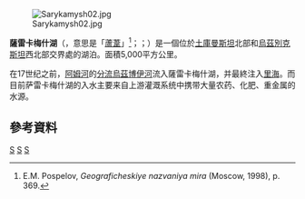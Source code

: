 {{Coord|42.1386843|57.3536955|source:GoogleMaps|display=title}}
[[File:Sarykamysh02.jpg|right]]

'''薩雷卡梅什湖'''（{{lang-tk|Sarygamyş köli}}，意思是「[[蘆葦|蘆葦]]」<ref>E.M. Pospelov, ''Geograficheskiye nazvaniya mira'' (Moscow, 1998), p. 369.</ref>；{{Lang-uz|Sariqamish ko‘li}}；{{Lang-ru|Сарыкамы́шское озеро}}）是一個位於[[土庫曼斯坦|土庫曼斯坦]]北部和[[烏茲別克斯坦|烏茲別克斯坦]]西北部交界處的湖泊。面積5,000平方公里。

在17世纪之前，[[阿姆河|阿姆河]]的[[分流_(水文学)|分流]][[烏茲博伊河|烏茲博伊河]]流入薩雷卡梅什湖，并最終注入[[里海|里海]]。而目前萨雷卡梅什湖的入水主要来自上游灌溉系统中携带大量农药、化肥、重金属的水源。

==參考資料==
<references/>

{{亚洲湖泊小作品}}
[[Category:亞洲跨國湖泊|S]]
[[Category:土庫曼斯坦湖泊|S]]
[[Category:烏茲別克斯坦湖泊|S]]
